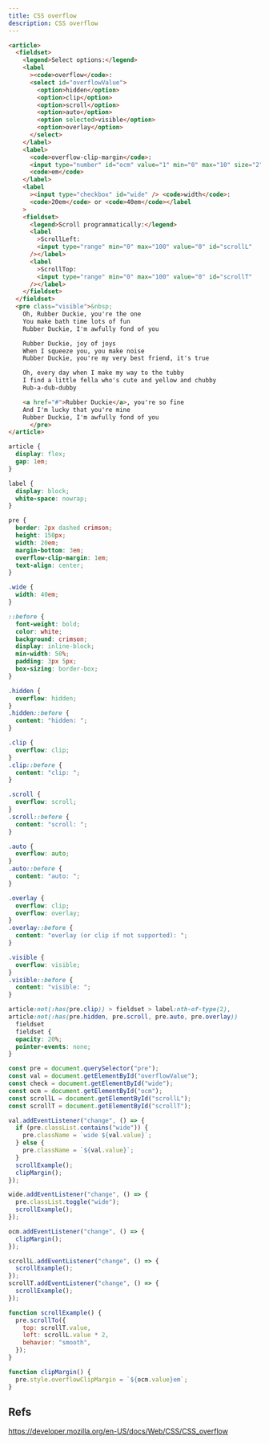 ```yaml
---
title: CSS overflow
description: CSS overflow
---
```



<Playground height="450" fileExplorerHeight="400">

```html index.html
<article>
  <fieldset>
    <legend>Select options:</legend>
    <label
      ><code>overflow</code>:
      <select id="overflowValue">
        <option>hidden</option>
        <option>clip</option>
        <option>scroll</option>
        <option>auto</option>
        <option selected>visible</option>
        <option>overlay</option>
      </select>
    </label>
    <label>
      <code>overflow-clip-margin</code>:
      <input type="number" id="ocm" value="1" min="0" max="10" size="2" />
      <code>em</code>
    </label>
    <label
      ><input type="checkbox" id="wide" /> <code>width</code>:
      <code>20em</code> or <code>40em</code></label
    >
    <fieldset>
      <legend>Scroll programmatically:</legend>
      <label
        >ScrollLeft:
        <input type="range" min="0" max="100" value="0" id="scrollL"
      /></label>
      <label
        >ScrollTop:
        <input type="range" min="0" max="100" value="0" id="scrollT"
      /></label>
    </fieldset>
  </fieldset>
  <pre class="visible">&nbsp;
    Oh, Rubber Duckie, you're the one
    You make bath time lots of fun
    Rubber Duckie, I'm awfully fond of you

    Rubber Duckie, joy of joys
    When I squeeze you, you make noise
    Rubber Duckie, you're my very best friend, it's true

    Oh, every day when I make my way to the tubby
    I find a little fella who's cute and yellow and chubby
    Rub-a-dub-dubby

    <a href="#">Rubber Duckie</a>, you're so fine
    And I'm lucky that you're mine
    Rubber Duckie, I'm awfully fond of you
      </pre>
</article>

```

```css styles.css
article {
  display: flex;
  gap: 1em;
}

label {
  display: block;
  white-space: nowrap;
}

pre {
  border: 2px dashed crimson;
  height: 150px;
  width: 20em;
  margin-bottom: 3em;
  overflow-clip-margin: 1em;
  text-align: center;
}

.wide {
  width: 40em;
}

::before {
  font-weight: bold;
  color: white;
  background: crimson;
  display: inline-block;
  min-width: 50%;
  padding: 3px 5px;
  box-sizing: border-box;
}

.hidden {
  overflow: hidden;
}
.hidden::before {
  content: "hidden: ";
}

.clip {
  overflow: clip;
}
.clip::before {
  content: "clip: ";
}

.scroll {
  overflow: scroll;
}
.scroll::before {
  content: "scroll: ";
}

.auto {
  overflow: auto;
}
.auto::before {
  content: "auto: ";
}

.overlay {
  overflow: clip;
  overflow: overlay;
}
.overlay::before {
  content: "overlay (or clip if not supported): ";
}

.visible {
  overflow: visible;
}
.visible::before {
  content: "visible: ";
}

article:not(:has(pre.clip)) > fieldset > label:nth-of-type(2),
article:not(:has(pre.hidden, pre.scroll, pre.auto, pre.overlay))
  fieldset
  fieldset {
  opacity: 20%;
  pointer-events: none;
}

```

```js index.js
const pre = document.querySelector("pre");
const val = document.getElementById("overflowValue");
const check = document.getElementById("wide");
const ocm = document.getElementById("ocm");
const scrollL = document.getElementById("scrollL");
const scrollT = document.getElementById("scrollT");

val.addEventListener("change", () => {
  if (pre.classList.contains("wide")) {
    pre.className = `wide ${val.value}`;
  } else {
    pre.className = `${val.value}`;
  }
  scrollExample();
  clipMargin();
});

wide.addEventListener("change", () => {
  pre.classList.toggle("wide");
  scrollExample();
});

ocm.addEventListener("change", () => {
  clipMargin();
});

scrollL.addEventListener("change", () => {
  scrollExample();
});
scrollT.addEventListener("change", () => {
  scrollExample();
});

function scrollExample() {
  pre.scrollTo({
    top: scrollT.value,
    left: scrollL.value * 2,
    behavior: "smooth",
  });
}

function clipMargin() {
  pre.style.overflowClipMargin = `${ocm.value}em`;
}

```

</Playground>

## Refs

https://developer.mozilla.org/en-US/docs/Web/CSS/CSS_overflow